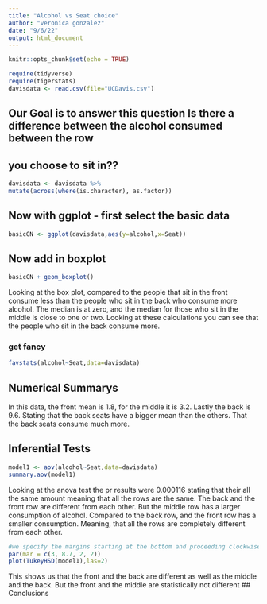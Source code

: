 ```yaml
---
title: "Alcohol vs Seat choice"
author: "veronica gonzalez"
date: "9/6/22"
output: html_document
---
```


```r
knitr::opts_chunk$set(echo = TRUE)
```

```r
require(tidyverse)
require(tigerstats)
davisdata <- read.csv(file="UCDavis.csv")
```
## Our Goal is to answer this question Is there a difference between the alcohol consumed between the row
## you choose to sit in??

```r
davisdata <- davisdata %>%
mutate(across(where(is.character), as.factor))
```

## Now with ggplot - first select the basic data

```r
basicCN <- ggplot(davisdata,aes(y=alcohol,x=Seat))
```
## Now add in boxplot

```r
basicCN + geom_boxplot()
```
  
Looking at the box plot, compared to the people that sit in the front consume less than the people who sit in the back who consume more alcohol. The median is at zero, and the median for those who sit in the middle is close to one or two. Looking at these calculations you can see that the people who sit in the back consume more. 

### get fancy  

```r
favstats(alcohol~Seat,data=davisdata)
```

## Numerical Summarys 

In this data, the front mean is 1.8, for the middle it is 3.2. Lastly the back is 9.6. Stating that the back seats have a bigger mean than the others. That the back seats consume much more. 


## Inferential Tests
```r
model1 <- aov(alcohol~Seat,data=davisdata)
summary.aov(model1)
```

Looking at the anova test the pr results were 0.000116 stating that their all the same amount meaning that all the rows are the same. The back and the front row are different from each other. But the middle row has a larger consumption of alcohol. Compared to the back row, and the front row has a smaller consumption. Meaning, that all the rows are completely different from each other. 


```r
#we specify the margins starting at the bottom and proceeding clockwise - thus 8.7 is the left side margin to hold the names of the factors
par(mar = c(3, 8.7, 2, 2))
plot(TukeyHSD(model1),las=2)
```

This shows us that the front and the back are different as well as the middle and the back. But the front and the middle are statistically not different 
## Conclusions



